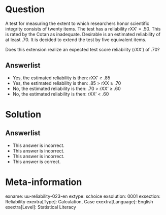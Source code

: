 Question
========
  
A test for measuring the extent to which researchers honor scientific integrity consists of twenty items. The test has a reliability rXX' = .50. This is rated by the Cotan as inadequate. Desirable is an estimated reliability of at least .70. It is decided to extend the test by five equivalent items.

Does this extension realize an expected test score reliability (rXX') of .70?

  
Answerlist
----------
* Yes, the estimated reliability is then: rXX' ≥ .85
* Yes, the estimated reliability is then: .85 > rXX ≥ .70
* No, the estimated reliability is then: .70 > rXX' ≥ .60
* No, the estimated reliability is then: rXX' < .60

Solution
========

Answerlist
----------
* This answer is incorrect.
* This answer is incorrect.
* This answer is incorrect.
* This answer is correct.

Meta-information
================
exname: uu-reliability-023-en
extype: schoice
exsolution: 0001
exsection: Reliability
exextra[Type]: Calculation, Case
exextra[Language]: English
exextra[Level]: Statistical Literacy
